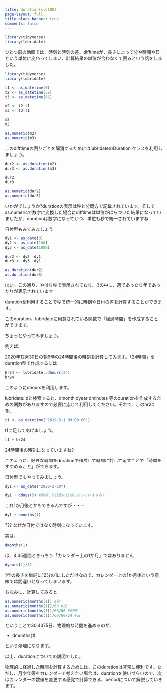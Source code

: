 ```yaml
---
title: duration(sld100)
page-layout: full
title-block-banner: true
comments: false
---
```



```r
library(tidyverse)
library(lubridate)
```

ひとつ前の動画では、時刻と時刻の差、difftimeが、長さによって分や時間や日という単位に変わってしまい、計算結果の単位が合わなくて困るという話をしました。

```r
library(tidyverse)
library(lubridate)

t1 <- as_datetime(0)
t2 <- as_datetime(59)
t3 <- as_datetime(61)

m2 <- t2-t1
m3 <- t3-t1

m2
m3

as.numeric(m2)
as.numeric(m3)
```

このdifftimeの困りごとを解消するためにはlubridateのDuration クラスを利用しましょう。

```r
dur2 <- as.duration(m2)
dur3 <- as.duration(m3)

dur2
dur3

as.numeric(dur2)
as.numeric(dur3)
```

いかがでしょうか?durationの表示は秒と分両方で記載されています。そしてas.numericで数字に変換した場合にdifftimeは単位がばらついた結果になっていましたが、durationは数字になってかつ、単位も秒で統一されていますね

日付型もみてみましょう

```r
dy1 <- as_date(0)
dy2 <- as_date(100)
dy3 <- as_date(1000)

dur2 <- dy2 -dy1
dur3 <- dy3 -dy1

as.duration(dur2)
as.duration(dur3)
```

はい。この通り、やはり秒で表示されており、()の中に、週であったり年であったりが表示されています

durationを利用することで秒で統一的に時刻や日付の差を計算することができます。

このduration、lubridateに用意されている関数で「経過時間」を作成することができます。

ちょっとやってみましょう。

例えば、

2020年12月30日の朝9時の24時間後の時刻を計算してみます。「24時間」をduration型で作成するには

```r
hr24 <- lubridate::dhours(24)
hr24
```

このようにdhoursを利用します。

lubridate::dと検索すると、dmonth dyear dminutes 等のdurationを作成するための関数がありますので必要に応じて利用してください。それで、このhr24を、

```r
t1 <- as_datetime("2019-3-1 09:00:00")
```

t1に足してあげましょう。

```r
t1 + hr24
```

24時間後の時刻になっていますね?

このように、好きな時間をdurationで作成して時刻に対して足すことで「時間をすすめること」ができます。

日付型でもやってみましょう。

```r
dy1 <- as_date("2020-2-20")

dy1 + ddays(5) #無事、5日後の日付になっていますね?
```

これ1か月後とかもできるんですが・・・

```r
dy1 + dmonths(1)
```

??? なぜか日付ではなく時刻になっています。

実は、

```r
dmonths(1)
```

は、4.35週間ときっちり「カレンダー上の1か月」ではありません

```r
dyears(1)/12
```

1年の長さを単純に12分の1にしただけなので、カレンダー上の1か月後という意味では間違いとなってしまいます。

ちなみに、計算してみると

```r
as.numeric(months(1)) #秒
as.numeric(months(1))/60 #分
as.numeric(months(1))/60/60 #時間
as.numeric(months(1))/60/60/24 #日
```

ということで30.4375日、物理的な時間を進めるのが、

 + dmonths(1)

という処理になります。

以上、durationについての説明でした。

物理的に経過した時間を計算するためには、このdurationは非常に便利です。ただし、月や年等をカレンダーで考えたい場合は、durationを使いづらいので、次はカレンダーの数値を変更する感覚で計算できる、periodについて解説していきます。

